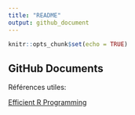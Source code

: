 ```yaml
---
title: "README"
output: github_document
---
```


```r
knitr::opts_chunk$set(echo = TRUE)
```

## GitHub Documents


Références utiles:

[Efficient R Programming](https://csgillespie.github.io/efficientR/)